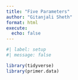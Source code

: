 ```yaml
---
title: "Five Parameters"
author: "Gitanjali Sheth"
format: html
execute: 
  echo: false
---
```


```r
#| label: setup
#| message: false

library(tidyverse)
library(primer.data)
```

